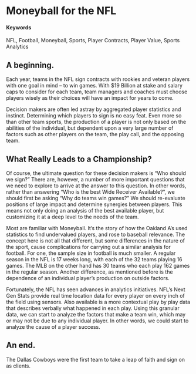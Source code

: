# Moneyball for the NFL {#moeyball-nfl}

#### Keywords

NFL, Football, Moneyball, Sports, Player Contracts, Player Value, Sports Analytics

## A beginning.

Each year, teams in the NFL sign contracts with rookies and veteran players with one goal in mind -- to win games. With $19 Billion at stake and salary caps to consider for each team, team managers and coaches must choose players wisely as their choices will have an impact for years to come.

Decision makers are often led astray by aggregated player statistics and instinct. Determining which players to sign is no easy feat. Even more so than other team sports, the production of a player is not only based on the abilities of the individual, but dependent upon a very large number of factors such as other players on the team, the play call, and the opposing team.

## What Really Leads to a Championship?

Of course, the ultimate question for these decision makers is "Who should we sign?" There are, however, a number of more important questions that we need to explore to arrive at the answer to this question. In other words, rather than answering "Who is the best Wide Receiver Available?", we should first be asking "Why do teams win games?" We should re-evaluate positions of large impact and determine synergies between players. This means not only doing an analysis of the best available player, but customizing it at a deep level to the needs of the team.

Most are familiar with Moneyball. It's the story of how the Oakland A's used statistics to find undervalued players, and rose to baseball relevance. The concept here is not all that different, but some differences in the nature of the sport, cause complications for carrying out a similar analysis for football. For one, the sample size in football is much smaller. A regular season in the NFL is 17 weeks long, with each of the 32 teams playing 16 games. The MLB on the other hand has 30 teams who each play 162 games in the regular season. Another difference, as mentioned before is the dependence of an individual player's production on outside factors.

Fortunately, the NFL has seen advances in analytics initiatives. NFL's Next Gen Stats provide real time location data for every player on every inch of the field using sensors. Also available is a more contextual play by play data that describes verbally what happened in each play. Using this granular data, we can start to analyze the factors that make a team win, which may or may not be due to any individual player. In other words, we could start to analyze the cause of a player success.

## An end.

The Dallas Cowboys were the first team to take a leap of faith and sign on as clients.

